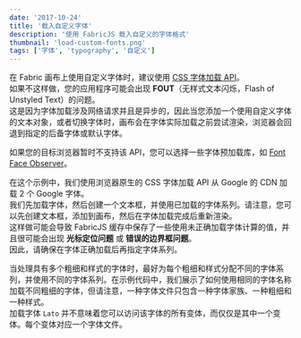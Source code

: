 ```yaml
---
date: '2017-10-24'
title: '载入自定义字体'
description: '使用 FabricJS 载入自定义的字体格式'
thumbnail: 'load-custom-fonts.png'
tags: ['字体', 'typography', '自定义']
---
```


在 Fabric 画布上使用自定义字体时，建议使用 [CSS 字体加载 API](https://developer.mozilla.org/en-US/docs/Web/API/CSS_Font_Loading_API)。  
如果不这样做，您的应用程序可能会出现 **FOUT**（无样式文本闪烁，Flash of Unstyled Text）的问题。  
这是因为字体加载涉及网络请求并且是异步的，因此当您添加一个使用自定义字体的文本对象，或者切换字体时，画布会在字体实际加载之前尝试渲染，浏览器会回退到指定的后备字体或默认字体。

如果您的目标浏览器暂时不支持该 API，您可以选择一些字体预加载库，如 [Font Face Observer](https://github.com/bramstein/fontfaceobserver)。

在这个示例中，我们使用浏览器原生的 CSS 字体加载 API 从 Google 的 CDN 加载 2 个 Google 字体。  
我们先加载字体，然后创建一个文本框，并使用已加载的字体系列。请注意，您可以先创建文本框，添加到画布，然后在字体加载完成后重新渲染。  
这样做可能会导致 FabricJS 缓存中保存了一些使用未正确加载字体计算的值，并且很可能会出现 **光标定位问题** 或 **错误的边界框问题**。  
因此，请确保在字体正确加载后再指定字体系列。

当处理具有多个粗细和样式的字体时，最好为每个粗细和样式分配不同的字体系列，并使用不同的字体系列。在示例代码中，我们展示了如何使用相同的字体名称加载不同粗细的字体，但请注意，一种字体文件只包含一种字体家族、一种粗细和一种样式。  
加载字体 `Lato` 并不意味着您可以访问该字体的所有变体，而仅仅是其中一个变体。每个变体对应一个字体文件。


<CodeEditor code={code} canvasId="c" client:idle>
    <canvas  width="600" height="600" id="c"></canvas>
</CodeEditor>
